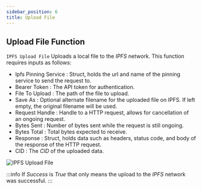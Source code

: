 ```yaml
---
sidebar_position: 6
title: Upload File
---
```



## Upload File Function

`IPFS Upload File` Uploads a local file to the *IPFS* network. This function requires inputs as follows:

* Ipfs Pinning Service <Step text="1"/> : Struct, holds the url and name of the pinning service to send the request to.
* Bearer Token <Step text="2"/> : The API token for authentication.
* File To Upload <Step text="3"/> : The path of the file to upload.
* Save As <Step text="4"/> : Optional alternate filename for the uploaded file on IPFS.
If left empty, the original filename will be used.
* Request Handle <Step text="5"/> : Handle to a HTTP request, allows for cancellation of an ongoing request.
* Bytes Sent <Step text="6"/> : Number of bytes sent while the request is still ongoing.
* Bytes Total <Step text="7"/> : Total bytes expected to receive.
* Response <Step text="8"/> : Struct, holds data such as headers, status code, and body of the response of the HTTP
request.
* CID <Step text="9"/> : The *CID* of the uploaded data.

![IPFS Upload File](_static/img/06_upload-file.png)

:::info
If *Success* is *True* that only means the upload to the *IPFS* network was successful.
:::


